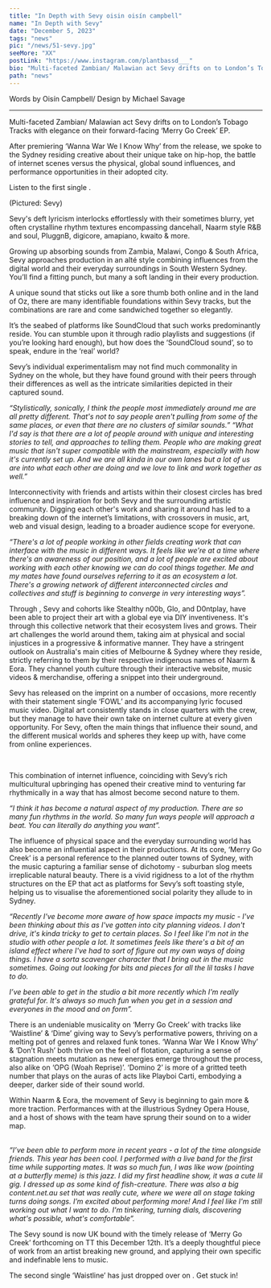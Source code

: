 ---
title: "In Depth with Sevy oisin oisín campbell"
name: "In Depth with Sevy"
date: "December 5, 2023"
tags: "news"
pic: "/news/51-sevy.jpg"
seeMore: "XX"
postLink: "https://www.instagram.com/plantbassd___"
bio: "Multi-faceted Zambian/ Malawian act Sevy drifts on to London’s Tobago Tracks with elegance on their forward-facing ‘Merry Go Creek’ EP."
path: "news"
---

<p className="smallText">Words by Oisín Campbell/ Design by Michael Savage</p>

<hr />

Multi-faceted Zambian/ Malawian act Sevy drifts on to London’s Tobago Tracks with elegance on their forward-facing ‘Merry Go Creek’ EP.

After premiering ‘Wanna War We I Know Why’ from the release, we spoke to the Sydney residing creative about their unique take on hip-hop, the battle of internet scenes versus the physical, global sound influences, and performance opportunities in their adopted city.

Listen to the first single <HoverLink url="https://soundcloud.com/plantbassddjs/premiere-sevy-wanna-war-we-i-know-why-tt" name="here" external />.

<Picture src="/news/51-sevy-sitting.png" alt="Pictured: Sevy" size={1200} withSubtitle />
<p className="smallText">(Pictured: Sevy)</p>

Sevy's deft lyricism interlocks effortlessly with their sometimes blurry, yet often crystalline rhythm textures encompassing dancehall, Naarm style R&B and soul, PluggnB, digicore, amapiano, kwaito & more.

Growing up absorbing sounds from Zambia, Malawi, Congo & South Africa, Sevy approaches production in an alté style combining influences from the digital world and their everyday surroundings in South Western Sydney. You’ll find a fitting punch, but many a soft landing in their every production.

A unique sound that sticks out like a sore thumb both online and in the land of Oz, there are many identifiable foundations within Sevy tracks, but the combinations are rare and come sandwiched together so elegantly.

It’s the seabed of platforms like SoundCloud that such works predominantly reside. You can stumble upon it through radio playlists and suggestions (if you’re looking hard enough), but how does the ‘SoundCloud sound’, so to speak, endure in the ‘real’ world?

Sevy’s individual experimentalism may not find much commonality in Sydney on the whole, but they have found ground with their peers through their differences as well as the intricate similarities depicted in their captured sound.

<i>
  “Stylistically, sonically, I think the people most immediately around me are all pretty different.
  That's not to say people aren't pulling from some of the same places, or even that there are no
  clusters of similar sounds.”
</i>

<i>
  “What I'd say is that there are a lot of people around with unique and interesting stories to
  tell, and approaches to telling them. People who are making great music that isn't super
  compatible with the mainstream, especially with how it's currently set up. And we are all kinda in
  our own lanes but a lot of us are into what each other are doing and we love to link and work
  together as well.”
</i>

<Picture src="/news/51-sevy-leaning.png" alt="Sevy leaning" size={1200} />

Interconnectivity with friends and artists within their closest circles has bred influence and inspiration for both Sevy and the surrounding artistic community. Digging each other's work and sharing it around has led to a breaking down of the internet’s limitations, with crossovers in music, art, web and visual design, leading to a broader audience scope for everyone.

<i>
  “There's a lot of people working in other fields creating work that can interface with the music
  in different ways. It feels like we're at a time where there's an awareness of our position, and a
  lot of people are excited about working with each other knowing we can do cool things together. Me
  and my mates have found ourselves referring to it as an ecosystem a lot. There's a growing network
  of different interconnected circles and collectives and stuff is beginning to converge in very
  interesting ways”.
</i>

Through <HoverLink url="https://content.net.au/" name="CONTENT.NET.AU" external />, Sevy and cohorts like Stealthy n00b, Glo, and D0ntplay, have been able to project their art with a global eye via DIY inventiveness. It's through this collective network that their ecosystem lives and grows. Their art challenges the world around them, taking aim at physical and social injustices in a progressive & informative manner. They have a stringent outlook on Australia's main cities of Melbourne & Sydney where they reside, strictly referring to them by their respective indigenous names of Naarm & Eora. They channel youth culture through their interactive website, music videos & merchandise, offering a snippet into their underground.

<Picture src="/news/51-content.png" alt="Content NET AU cover" size={1200} />

Sevy has released on the imprint on a number of occasions, more recently with their statement single ‘FOWL’ and its accompanying lyric focused music video. Digital art consistently stands in close quarters with the crew, but they manage to have their own take on internet culture at every given opportunity. For Sevy, often the main things that influence their sound, and the different musical worlds and spheres they keep up with, have come from online experiences.

<YouTube url="https://www.youtube.com/watch?v=apMEERSJjf0" height="500px" />
<br />

This combination of internet influence, coinciding with Sevy’s rich multicultural upbringing has opened their creative mind to venturing far rhythmically in a way that has almost become second nature to them.

<i>
  “I think it has become a natural aspect of my production. There are so many fun rhythms in the
  world. So many fun ways people will approach a beat. You can literally do anything you want”.
</i>

The influence of physical space and the everyday surrounding world has also become an influential aspect in their productions. At its core, ‘Merry Go Creek’ is a personal reference to the planned outer towns of Sydney, with the music capturing a familiar sense of dichotomy - suburban slog meets irreplicable natural beauty. There is a vivid rigidness to a lot of the rhythm structures on the EP that act as platforms for Sevy’s soft toasting style, helping us to visualise the aforementioned social polarity they allude to in Sydney.

<i>
  “Recently I've become more aware of how space impacts my music - I've been thinking about this as
  I've gotten into city planning videos. I don't drive, it's kinda tricky to get to certain places.
  So I feel like I'm not in the studio with other people a lot. It sometimes feels like there's a
  bit of an island effect where I've had to sort of figure out my own ways of doing things. I have a
  sorta scavenger character that I bring out in the music sometimes. Going out looking for bits and
  pieces for all the lil tasks I have to do.

I’ve been able to get in the studio a bit more recently which I'm really grateful for. It's always so
much fun when you get in a session and everyones in the mood and on form”.

</i>

There is an undeniable musicality on ‘Merry Go Creek’ with tracks like ‘Waistline’ & ‘Dime’ giving way to Sevy’s performative powers, thriving on a melting pot of genres and relaxed funk tones. ‘Wanna War We I Know Why’ & ‘Don’t Rush’ both thrive on the feel of flotation, capturing a sense of stagnation meets mutation as new energies emerge throughout the process, also alike on ‘OPG (Woah Reprise)’. ‘Domino 2’ is more of a gritted teeth number that plays on the auras of acts like Playboi Carti, embodying a deeper, darker side of their sound world.

Within Naarm & Eora, the movement of Sevy is beginning to gain more & more traction. Performances with <HoverLink url="https://trackwork.bandcamp.com/" name="TRACKWORK" external /> at the illustrious Sydney Opera House, and a host of shows with the <HoverLink url="https://content.net.au/" name="CONTENT.NET.AU" external /> team have sprung their sound on to a wider map.

<YouTube url="https://www.youtube.com/watch?v=PDTJikhwubg&t=9s" height="500px" />
<br />

<i>
  “I’ve been able to perform more in recent years - a lot of the time alongside friends. This year
  has been cool. I performed with a live band for the first time while supporting mates. It was so
  much fun, I was like wow (pointing at a butterfly meme) is this jazz. I did my first headline
  show, it was a cute lil gig. I dressed up as some kind of fish-creature. There was also a big
  content.net.au set that was really cute, where we were all on stage taking turns doing songs. I’m
  excited about performing more! And I feel like I'm still working out what I want to do. I'm
  tinkering, turning dials, discovering what's possible, what's comfortable”.
</i>

The Sevy sound is now UK bound with the timely release of ‘Merry Go Creek’ forthcoming on TT this December 12th. It’s a deeply thoughtful piece of work from an artist breaking new ground, and applying their own specific and indefinable lens to music.

The second single ‘Waistline’ has just dropped over on <HoverLink url="https://soundcloud.com/offline-meeting-point" name="offline meeting point" external />. Get stuck in!
